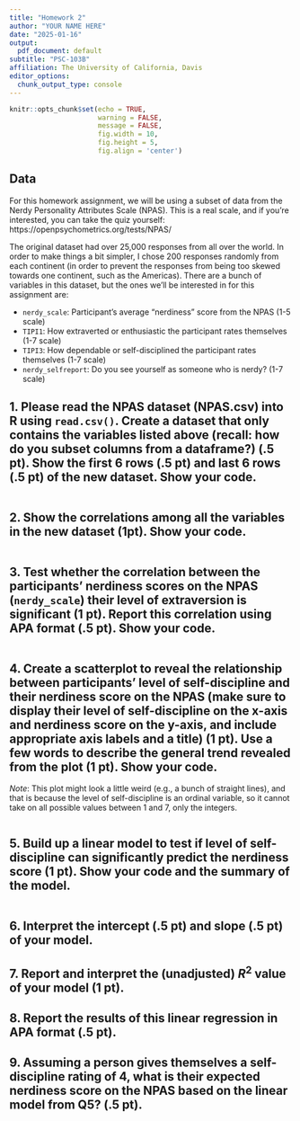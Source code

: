 ```yaml
---
title: "Homework 2"
author: "YOUR NAME HERE"
date: "2025-01-16"
output:
  pdf_document: default
subtitle: "PSC-103B"
affiliation: The University of California, Davis
editor_options:
  chunk_output_type: console
---
```


```r
knitr::opts_chunk$set(echo = TRUE,
                      warning = FALSE,
                      message = FALSE,
                      fig.width = 10,
                      fig.height = 5,
                      fig.align = 'center')

```

<!-- # Instructions -->

<!-- Please use R/RStudio to complete the following questions. You will submit your filled-out version of this document **as a PDF** on Canvas. Make sure your PDF looks as expected before submitting. Please **include the code you used to generate your answer for each question (when relevant) as well as the final answer and/or relevant output**. -->

<!-- You may consult with your classmates while working on the assignment, but **you must do all the work yourself – everything you turn in must be your own code and words**. Academic dishonesty will not be tolerated.  -->

<!-- Please submit **a pdf version** of this document with your answers on Canvas by **2:00pm on Thursday, January 23rd (before lab)**. -->

## Data

For this homework assignment, we will be using a subset of data from the Nerdy Personality
Attributes Scale (NPAS). This is a real scale, and if you’re interested, you can take the quiz
yourself: https://openpsychometrics.org/tests/NPAS/

The original dataset had over 25,000 responses from all over the world. In order to make things
a bit simpler, I chose 200 responses randomly from each continent (in order to prevent the
responses from being too skewed towards one continent, such as the Americas).
There are a bunch of variables in this dataset, but the ones we’ll be interested in for this
assignment are:

- `nerdy_scale`: Participant’s average “nerdiness” score from the NPAS (1-5 scale)
- `TIPI1`: How extraverted or enthusiastic the participant rates themselves (1-7 scale)
- `TIPI3`: How dependable or self-disciplined the participant rates themselves (1-7 scale)
- `nerdy_selfreport`: Do you see yourself as someone who is nerdy? (1-7 scale)


## 1. Please read the NPAS dataset (NPAS.csv) into R using `read.csv()`. Create a dataset that only contains the variables listed above (recall: how do you subset columns from a dataframe?) (.5 pt). Show the first 6 rows (.5 pt) and last 6 rows (.5 pt) of the new dataset. Show your code.

```r

```


## 2. Show the correlations among all the variables in the new dataset (1pt). Show your code.

```r

```

## 3. Test whether the correlation between the participants’ nerdiness scores on the NPAS (`nerdy_scale`) their level of extraversion is significant (1 pt). Report this correlation using APA format (.5 pt). Show your code.

```r

```

>


## 4. Create a scatterplot to reveal the relationship between participants’ level of self-discipline and their nerdiness score on the NPAS (make sure to display their level of self-discipline on the x-axis and nerdiness score on the y-axis, and include appropriate axis labels and a title) (1 pt). Use a few words to describe the general trend revealed from the plot (1 pt). Show your code.

*Note*: This plot might look a little weird (e.g., a bunch of straight lines), and that is because the
level of self-discipline is an ordinal variable, so it cannot take on all possible values between 1
and 7, only the integers.

```r

```

>

## 5. Build up a linear model to test if level of self-discipline can significantly predict the nerdiness score (1 pt). Show your code and the summary of the model.

```r

```

## 6. Interpret the intercept (.5 pt) and slope (.5 pt) of your model.

>

>

## 7. Report and interpret the (unadjusted) $R^2$ value of your model (1 pt).


## 8. Report the results of this linear regression in APA format (.5 pt).

>

## 9. Assuming a person gives themselves a self-discipline rating of 4, what is their expected nerdiness score on the NPAS based on the linear model from Q5? (.5 pt).